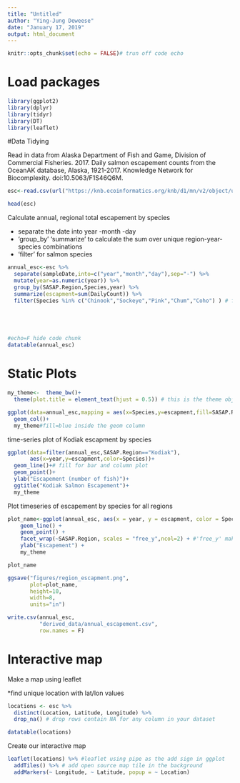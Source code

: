 ```yaml
---
title: "Untitled"
author: "Ying-Jung Deweese"
date: "January 17, 2019"
output: html_document
---
```


```r
knitr::opts_chunk$set(echo = FALSE)# trun off code echo
```

# Load packages

```r
library(ggplot2)
library(dplyr)
library(tidyr)
library(DT)
library(leaflet)
```

#Data Tidying

Read in data from Alaska Department of Fish and Game, Division of Commercial Fisheries. 2017. Daily salmon escapement counts from the OceanAK database, Alaska, 1921-2017. Knowledge Network for Biocomplexity. doi:10.5063/F1S46Q6M. 



```r
esc<-read.csv(url("https://knb.ecoinformatics.org/knb/d1/mn/v2/object/urn%3Auuid%3Af119a05b-bbe7-4aea-93c6-85434dcb1c5e",method = "libcurl"),stringsAsFactors = F)

head(esc)

```

Calculate annual, regional total escapement by species

* separate the date into year -month -day
* 'group_by' 'summarize' to calculate the sum over unique region-year-species combinations
* 'filter' for salmon species

```r
annual_esc<-esc %>% 
  separate(sampleDate,into=c("year","month","day"),sep="-") %>% 
  mutate(year=as.numeric(year)) %>% 
  group_by(SASAP.Region,Species,year) %>% 
  summarize(escapment=sum(DailyCount)) %>% 
  filter(Species %in% c("Chinook","Sockeye","Pink","Chum","Coho") ) # filter any species that are in






```


```r
#echo=F hide code chunk
datatable(annual_esc)

```


# Static Plots


```r
my_theme<-  theme_bw()+
  theme(plot.title = element_text(hjust = 0.5)) # this is the theme object
```



```r
ggplot(data=annual_esc,mapping = aes(x=Species,y=escapment,fill=SASAP.Region))+
  geom_col()+
  my_theme#fill=blue inside the geom column


```


time-series plot of Kodiak escapment by species

```r


ggplot(data=filter(annual_esc,SASAP.Region=="Kodiak"),
       aes(x=year,y=escapment,color=Species))+
  geom_line()+# fill for bar and column plot
  geom_point()+
  ylab("Escapement (number of fish)")+
  ggtitle("Kodiak Salmon Escapement")+
  my_theme

```

Plot timeseries of escapement by species for all regions


```r
plot_name<-ggplot(annual_esc, aes(x = year, y = escapment, color = Species)) + 
    geom_line() +
    geom_point() +
    facet_wrap(~SASAP.Region, scales = "free_y",ncol=2) + #'free_y' make y axes different, facet_wrap (every plot inside is the same plot)
    ylab("Escapement") +
    my_theme

plot_name

ggsave("figures/region_escapment.png",
       plot=plot_name,
       height=10,
       width=8,
       units="in")

```

```r
write.csv(annual_esc,
          "derived_data/annual_escapement.csv",
          row.names = F)
```



# Interactive map

Make a map using leaflet

*find unique location with lat/lon values

```r
locations <- esc %>% 
  distinct(Location, Latitude, Longitude) %>% 
  drop_na() # drop rows contain NA for any column in your dataset

```


```r
datatable(locations)
```

Create our interactive map 

```r
leaflet(locations) %>% #leaflet using pipe as the add sign in ggplot
  addTiles() %>% # add open source map tile in the background
  addMarkers(~ Longitude, ~ Latitude, popup = ~ Location)
```


